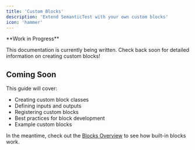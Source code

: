 ---
title: 'Custom Blocks'
description: 'Extend SemanticTest with your own custom blocks'
icon: 'hammer'
---

<Warning>
  **Work in Progress**

  This documentation is currently being written. Check back soon for detailed information on creating custom blocks!
</Warning>

## Coming Soon

This guide will cover:

- Creating custom block classes
- Defining inputs and outputs
- Registering custom blocks
- Best practices for block development
- Example custom blocks

In the meantime, check out the [Blocks Overview](/blocks/overview) to see how built-in blocks work.

